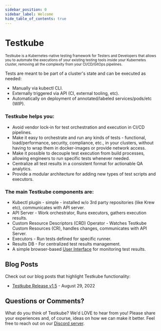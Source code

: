 ```yaml
---
sidebar_position: 0
sidebar_label: Welcome
hide_table_of_contents: true
---
```



# Testkube

<p class="intro--index">
  <small>
    Testkube is a Kubernetes-native testing framework for Testers and Developers that allows you to automate the executions 
    of your existing testing tools inside your Kubernetes cluster, removing all the complexity from your CI/CD/GitOps pipelines.
  </small>
</p>

Tests are meant to be part of a cluster's state and can be executed as needed:

- Manually via kubectl CLI.
- Externally triggered via API (CI, external tooling, etc).
- Automatically on deployment of annotated/labeled services/pods/etc (WIP).

### Testkube helps you:

- Avoid vendor lock-in for test orchestration and execution in CI/CD pipelines.
- Make it easy to orchestrate and run any kinds of tests - functional, load/performance, security, compliance, etc.,
  in your clusters, without having to wrap them in docker-images or provide network access.
- Make it possible to decouple test execution from build processes, allowing engineers to run specific tests whenever needed.
- Centralize all test results in a consistent format for actionable QA analytics.
- Provide a modular architecture for adding new types of test scripts and executors.

### The main Testkube components are:

- Kubectl plugin - simple - installed w/o 3rd party repositories (like Krew etc), communicates with API server.
- API Server - Work orchestrator, Runs executors, gathers execution results.
- Custom Resource Descriptors (CRD) Operator - Watches Testkube Custom Resources (CR), handles changes, communicates with API Server.
- Executors - Run tests defined for specific runner.
- Results DB - For centralized test results management.
- A simple browser-based [User Interface](3-using-testkube/UI.md) for monitoring test results.

## Blog Posts

Check out our blog posts that highlight Testkube functionality:

- [Testkube Release v1.5](https://kubeshop.io/blog/testkube-v15-release-notes) - August 29, 2022

## Questions or Comments?

What do you think of Testkube? We'd LOVE to hear from you! Please share your experiences and, of course, ideas on how we can make it better. Feel free to reach out on our [Discord server](https://discord.gg/uNuhy6GDyn).
